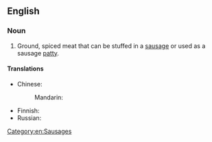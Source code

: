 ==English==

===Noun===
{{en-noun|~}}

# Ground, spiced meat that can be stuffed in a [[sausage]] or used as a sausage [[patty]].

====Translations====
{{trans-top|ground spiced meat that can be stuffed in a sausage}}
* Chinese: 
*: Mandarin: {{t-needed|cmn}}
{{trans-mid}}
* Finnish: {{t-needed|fi}}
* Russian: {{t-needed|ru}}
{{trans-bottom}}

[[Category:en:Sausages]]
